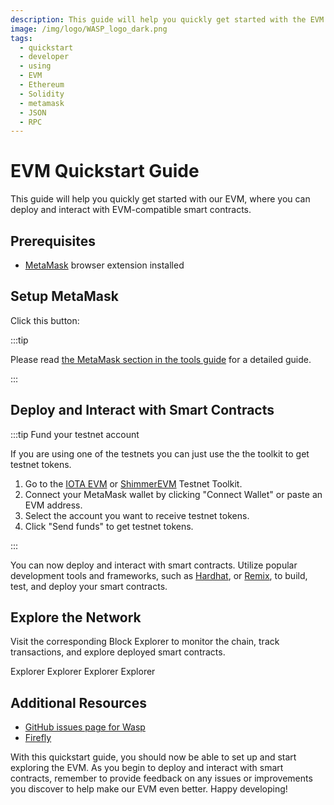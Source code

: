 ```yaml
---
description: This guide will help you quickly get started with the EVM
image: /img/logo/WASP_logo_dark.png
tags:
  - quickstart
  - developer
  - using
  - EVM
  - Ethereum
  - Solidity
  - metamask
  - JSON
  - RPC
---
```


# EVM Quickstart Guide

This guide will help you quickly get started with our EVM, where you can deploy and interact with EVM-compatible smart contracts.

## Prerequisites

- [MetaMask](https://metamask.io/) browser extension installed

## Setup MetaMask

Click this button:

<MetamaskButtons/>

:::tip

Please read [the MetaMask  section in the tools guide](tools.mdx#metamask) for a detailed guide.

:::

## Deploy and Interact with Smart Contracts

:::tip Fund your testnet account

If you are using one of the testnets you can just use the the toolkit to get testnet tokens.

1. Go to the [IOTA EVM](https://evm-toolkit.evm.testnet.iotaledger.net) or [ShimmerEVM](https://evm-toolkit.evm.testnet.shimmer.network/) Testnet Toolkit.
2. Connect your MetaMask wallet by clicking "Connect Wallet" or paste an EVM address.
3. Select the account you want to receive testnet tokens.
4. Click "Send funds" to get testnet tokens.

:::

You can now deploy and interact with smart contracts. Utilize popular development tools and frameworks, such as [Hardhat](https://hardhat.org/), or [Remix](https://remix.ethereum.org/), to build, test, and deploy your smart contracts.

<DeployAdmonition />

## Explore the Network

Visit the corresponding Block Explorer to monitor the chain, track transactions, and explore deployed smart contracts.

<Tabs groupId='network' queryString>
<TabItem value='iota' label='IOTA EVM'>
<Link to={Networks['iota'].evm.blockExplorerUrls[0]}>Explorer</Link>
</TabItem>
<TabItem value='iota_testnet' label='IOTA EVM Testnet'>
<Link to={Networks['iota_testnet'].evm.blockExplorerUrls[0]}>Explorer</Link>
</TabItem>
<TabItem value='shimmer' label='ShimmerEVM'>
<Link to={Networks['shimmer'].evm.blockExplorerUrls[0]}>Explorer</Link>
</TabItem>
<TabItem value='shimmer_testnet' label='ShimmerEVM Testnet'>
<Link to={Networks['shimmer_testnet'].evm.blockExplorerUrls[0]}>Explorer</Link>
</TabItem>
</Tabs>

## Additional Resources

- [GitHub issues page for Wasp](https://github.com/iotaledger/wasp/issues)
- [Firefly](https://firefly.iota.org)

With this quickstart guide, you should now be able to set up and start exploring the EVM. As you begin to deploy and interact with smart contracts, remember to provide feedback on any issues or improvements you discover to help make our EVM even better. Happy developing!
